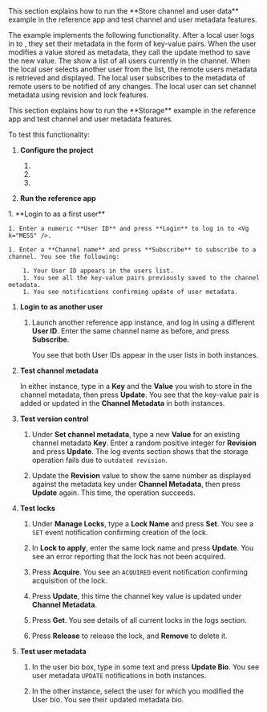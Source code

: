 
<PlatformWrapper notAllowed='linux-cpp'>
This section explains how to run the **Store channel and user data** example in the reference app and test channel and user metadata features. 

The example implements the following functionality. After a local user logs in to <Vpd k="NAME" />, they set their metadata in the form of key-value pairs. When the user modifies a value stored as metadata, they call the update method to save the new value. The <Vpl k="CLIENT"/> show a list of all users currently in the channel. When the local user selects another user from the list, the remote users metadata is retrieved and displayed. The local user subscribes to the metadata of remote users to be notified of any changes. The local user can set channel metadata using revision and lock features.
</PlatformWrapper>

<PlatformWrapper platform='linux-cpp'>
This section explains how to run the **Storage** example in the reference app and test channel and user metadata features. 
</PlatformWrapper>

To test this functionality:

1. **Configure the project**

    1. <OpenConfig/>
    1. <SetAppId/>
    1. <SetAuthenticationMethod/>

1. **Run the reference app**

    <RunApp/>

<PlatformWrapper notAllowed='linux-cpp'>
1. **Login to <Vg k="MESS" /> as a first user**

    1. Enter a numeric **User ID** and press **Login** to log in to <Vg k="MESS" />.

    1. Enter a **Channel name** and press **Subscribe** to subscribe to a channel. You see the following:

        1. Your User ID appears in the users list.
        1. You see all the key-value pairs previously saved to the channel metadata.
        1. You see notifications confirming update of user metadata.

1. **Login to <Vg k="MESS" /> as another user**

    1. Launch another reference app instance, and log in using a different **User ID**. Enter the same channel name as before, and press **Subscribe**.

        You see that both User IDs appear in the user lists in both instances.

1. **Test channel metadata**

    In either instance, type in a **Key** and the **Value** you wish to store in the channel metadata, then press **Update**. You see that the key-value pair is added or updated in the **Channel Metadata** in both instances.

1. **Test version control**

    1. Under **Set channel metadata**, type a new **Value** for an existing channel metadata **Key**. Enter a random positive integer for **Revision** and press **Update**. The log events section shows that the storage operation fails due to `outdated revision`.
    
    1. Update the **Revision** value to show the same number as displayed against the metadata key under **Channel Metadata**, then press **Update** again. This time, the operation succeeds.

1. **Test locks**

    1. Under **Manage Locks**, type a **Lock Name** and press **Set**. You see a `SET` event notification confirming creation of the lock.

    1. In **Lock to apply**, enter the same lock name and press **Update**. You see an error reporting that the lock has not been acquired.

    1. Press **Acquire**. You see an `ACQUIRED` event notification confirming acquisition of the lock. 
    
    1. Press **Update**, this time the channel key value is updated under **Channel Metadata**.

    1. Press **Get**. You see details of all current locks in the logs section.

    1. Press **Release** to release the lock, and **Remove** to delete it.

1. **Test user metadata**

    1. In the user bio box, type in some text and press **Update Bio**. You see user metadata `UPDATE` notifications in both instances.

    1. In the other instance, select the user for which you modified the User bio.  You see their updated metadata bio.
</PlatformWrapper>

<LinuxCpp/>